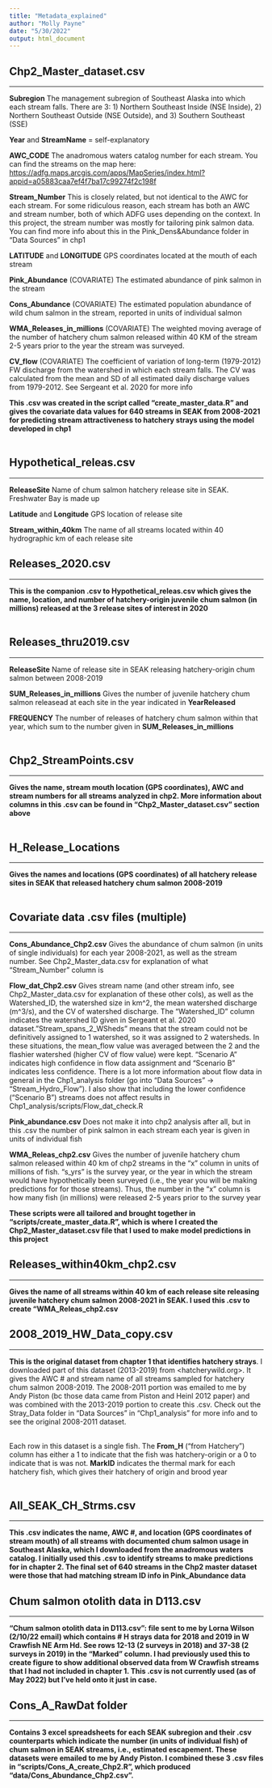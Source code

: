 ```yaml
---
title: "Metadata_explained"
author: "Molly Payne"
date: "5/30/2022"
output: html_document
---
```


## Chp2_Master_dataset.csv

----

**Subregion** The management subregion of Southeast Alaska into which each stream falls. There are 3: 1) Northern Southeast Inside (NSE Inside), 2) Northern Southeast Outside (NSE Outside), and 3) Southern Southeast (SSE) <br>

**Year** and **StreamName** = self-explanatory <br>

**AWC_CODE** The anadromous waters catalog number for each stream. You can find the streams on the map here: <https://adfg.maps.arcgis.com/apps/MapSeries/index.html?appid=a05883caa7ef4f7ba17c99274f2c198f> <br>

**Stream_Number** This is closely related, but not identical to the AWC for each stream. For some ridiculous reason, each stream has both an AWC and stream number, both of which ADFG uses depending on the context. In this project, the stream number was mostly for tailoring pink salmon data. You can find more info about this in the Pink_Dens&Abundance folder in "Data Sources" in chp1 <br>

**LATITUDE** and **LONGITUDE** GPS coordinates located at the mouth of each stream <br>

**Pink_Abundance** (COVARIATE) The estimated abundance of pink salmon in the stream <br>

**Cons_Abundance** (COVARIATE) The estimated population abundance of wild chum salmon in the stream, reported in units of individual salmon <br>

**WMA_Releases_in_millions** (COVARIATE) The weighted moving average of the number of hatchery chum salmon released within 40 KM of the stream 2-5 years prior to the year the stream was surveyed. <br>

**CV_flow** (COVARIATE) The coefficient of variation of long-term (1979-2012) FW discharge from the watershed in which each stream falls. The CV was calculated from the mean and SD of all estimated daily discharge values from 1979-2012. See Sergeant et al. 2020 for more info <br>

**This .csv was created in the script called "create_master_data.R" and gives the covariate data values for 640 streams in SEAK from 2008-2021 for predicting stream attractiveness to hatchery strays using the model developed in chp1** <br>
<br>

## Hypothetical_releas.csv

----

**ReleaseSite** Name of chum salmon hatchery release site in SEAK. Freshwater Bay is made up <br>

**Latitude** and **Longitude** GPS location of release site <br>

**Stream_within_40km** The name of all streams located within 40 hydrographic km of each release site <br>

## Releases_2020.csv

----

**This is the companion .csv to Hypothetical_releas.csv which gives the name, location, and number of hatchery-origin juvenile chum salmon (in millions) released at the 3 release sites of interest in 2020** <br>
<br>

## Releases_thru2019.csv

----

**ReleaseSite** Name of release site in SEAK releasing hatchery-origin chum salmon between 2008-2019 <br>

**SUM_Releases_in_millions** Gives the number of juvenile hatchery chum salmon releasead at each site in the year indicated in **YearReleased** <br>

**FREQUENCY** The number of releases of hatchery chum salmon within that year, which sum to the number given in **SUM_Releases_in_millions** <br>
<br>

## Chp2_StreamPoints.csv

----

**Gives the name, stream mouth location (GPS coordinates), AWC and stream numbers for all streams analyzed in chp2. More information about columns in this .csv can be found in "Chp2_Master_dataset.csv" section above** <br>
<br>

## H_Release_Locations

----

**Gives the names and locations (GPS coordinates) of all hatchery release sites in SEAK that released hatchery chum salmon 2008-2019** <br>
<br>

## Covariate data .csv files (multiple)

----

**Cons_Abundance_Chp2.csv** Gives the abundance of chum salmon (in units of single individuals) for each year 2008-2021, as well as the stream number. See Chp2_Master_data.csv for explanation of what "Stream_Number" column is <br>

**Flow_dat_Chp2.csv** Gives stream name (and other stream info, see Chp2_Master_data.csv for explanation of these other cols), as well as the Watershed_ID, the watershed size in km^2, the mean watershed discharge (m^3/s), and the CV of watershed discharge. The "Watershed_ID" column indicates the watershed ID given in Sergeant et al. 2020 dataset."Stream_spans_2_WSheds" means that the stream could not be definitively assigned to 1 watershed, so it was assigned to 2 watersheds. In these situations, the mean_flow value was averaged between the 2 and the flashier watershed (higher CV of flow value) were kept. "Scenario A" indicates high confidence in flow data assignment and "Scenario B" indicates less confidence. There is a lot more information about flow data in general in the Chp1_analysis folder (go into "Data Sources" -> "Stream_Hydro_Flow"). I also show that including the lower confidence ("Scenario B") streams does not affect results in Chp1_analysis/scripts/Flow_dat_check.R <br>

**Pink_abundance.csv** Does not make it into chp2 analysis after all, but in this .csv the number of pink salmon in each stream each year is given in units of individual fish <br>

**WMA_Releas_chp2.csv** Gives the number of juvenile hatchery chum salmon released within 40 km of chp2 streams in the "x" column in units of millions of fish. "s_yrs" is the survey year, or the year in which the stream would have hypothetically been surveyed (i.e., the year you will be making predictions for for those streams). Thus, the number in the "x" column is how many fish (in millions) were released 2-5 years prior to the survey year <br>

**These scripts were all tailored and brought together in "scripts/create_master_data.R", which is where I created the Chp2_Master_dataset.csv file that I used to make model predictions in this project**<br>

## Releases_within40km_chp2.csv

----

**Gives the name of all streams within 40 km of each release site releasing juvenile hatchery chum salmon 2008-2021 in SEAK. I used this .csv to create "WMA_Releas_chp2.csv** <br>

## 2008_2019_HW_Data_copy.csv

----

**This is the original dataset from chapter 1 that identifies hatchery strays**.
I downloaded part of this dataset (2013-2019) from <hatcherywild.org>. It gives the AWC # and stream name of all streams sampled for hatchery chum salmon 2008-2019. The 2008-2011 portion was emailed to me by Andy Piston (bc those data came from Piston and Heinl 2012 paper) and was combined with the 2013-2019 portion to create this .csv. Check out the Stray_Data folder in "Data Sources" in "Chp1_analysis" for more info and to see the original 2008-2011 dataset. <br>
<br>

Each row in this dataset is a single fish. The **From_H** ("from Hatchery") column has either a 1 to indicate that the fish was hatchery-origin or a 0 to indicate that is was not. **MarkID** indicates the thermal mark for each hatchery fish, which gives their hatchery of origin and brood year <br>
<br>

## All_SEAK_CH_Strms.csv

----

**This .csv indicates the name, AWC #, and location (GPS coordinates of stream mouth) of all streams with documented chum salmon usage in Southeast Alaska, which I downloaded from the anadromous waters catalog. I initially used this .csv to identify streams to make predictions for in chapter 2. The final set of 640 streams in the Chp2 master dataset were those that had matching stream ID info in Pink_Abundance data** <br>

## Chum salmon otolith data in D113.csv

----

**“Chum salmon otolith data in D113.csv”: file sent to me by Lorna Wilson (2/10/22 email) which contains # H strays data for 2018 and 2019 in W Crawfish NE Arm Hd. See rows 12-13 (2 surveys in 2018) and 37-38 (2 surveys in 2019) in the "Marked" column. I had previously used this to create figure to show additional observed data from W Crawfish streams that I had not included in chapter 1. This .csv is not currently used (as of May 2022) but I've held onto it just in case.** <br>

## Cons_A_RawDat folder

----

**Contains 3 excel spreadsheets for each SEAK subregion and their .csv counterparts which indicate the number (in units of individual fish) of chum salmon in SEAK streams, i.e., estimated escapement. These datasets were emailed to me by Andy Piston. I combined these 3 .csv files in "scripts/Cons_A_create_Chp2.R", which produced "data/Cons_Abundance_Chp2.csv".** <br>